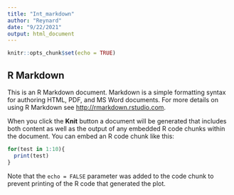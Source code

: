 ---
title: "Int_markdown"
author: "Reynard"
date: "9/22/2021"
output: html_document
---

```{r setup, include=FALSE}
knitr::opts_chunk$set(echo = TRUE)
```

## R Markdown

This is an R Markdown document. Markdown is a simple formatting syntax for authoring HTML, PDF, and MS Word documents. For more details on using R Markdown see <http://rmarkdown.rstudio.com>.

When you click the **Knit** button a document will be generated that includes both content as well as the output of any embedded R code chunks within the document. You can embed an R code chunk like this:

```{r int}
for(test in 1:10){
  print(test)
}
```


Note that the `echo = FALSE` parameter was added to the code chunk to prevent printing of the R code that generated the plot.

